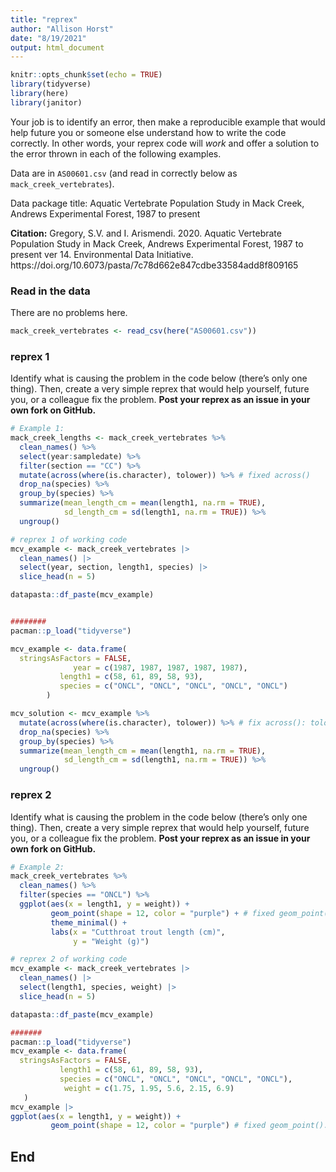 ```yaml
---
title: "reprex"
author: "Allison Horst"
date: "8/19/2021"
output: html_document
---
```


```r
knitr::opts_chunk$set(echo = TRUE)
library(tidyverse)
library(here)
library(janitor)
```

Your job is to identify an error, then make a reproducible example that would help future you or someone else understand how to write the code correctly. In other words, your reprex code will *work* and offer a solution to the error thrown in each of the following examples. 

Data are in `AS00601.csv` (and read in correctly below as `mack_creek_vertebrates`). 

Data package title: Aquatic Vertebrate Population Study in Mack Creek, Andrews Experimental Forest, 1987 to present

**Citation:** Gregory, S.V. and I. Arismendi. 2020. Aquatic Vertebrate Population Study in Mack Creek, Andrews Experimental Forest, 1987 to present ver 14. Environmental Data Initiative. https://doi.org/10.6073/pasta/7c78d662e847cdbe33584add8f809165

### Read in the data 

There are no problems here. 
```r
mack_creek_vertebrates <- read_csv(here("AS00601.csv"))
```

### reprex 1

Identify what is causing the problem in the code below (there's only one thing). Then, create a very simple reprex that would help yourself, future you, or a colleague fix the problem. **Post your reprex as an issue in your own fork on GitHub.**

```r
# Example 1: 
mack_creek_lengths <- mack_creek_vertebrates %>% 
  clean_names() %>% 
  select(year:sampledate) %>% 
  filter(section == "CC") %>% 
  mutate(across(where(is.character), tolower)) %>% # fixed across()
  drop_na(species) %>% 
  group_by(species) %>% 
  summarize(mean_length_cm = mean(length1, na.rm = TRUE),
            sd_length_cm = sd(length1, na.rm = TRUE)) %>% 
  ungroup()
```

```r
# reprex 1 of working code
mcv_example <- mack_creek_vertebrates |> 
  clean_names() |> 
  select(year, section, length1, species) |> 
  slice_head(n = 5)

datapasta::df_paste(mcv_example)


########
pacman::p_load("tidyverse")

mcv_example <- data.frame(
  stringsAsFactors = FALSE,
              year = c(1987, 1987, 1987, 1987, 1987),
           length1 = c(58, 61, 89, 58, 93),
           species = c("ONCL", "ONCL", "ONCL", "ONCL", "ONCL")
        )

mcv_solution <- mcv_example %>% 
  mutate(across(where(is.character), tolower)) %>% # fix across(): tolower is an arguement of across, not where()
  drop_na(species) %>% 
  group_by(species) %>% 
  summarize(mean_length_cm = mean(length1, na.rm = TRUE),
            sd_length_cm = sd(length1, na.rm = TRUE)) %>% 
  ungroup()

```

### reprex 2

Identify what is causing the problem in the code below (there's only one thing). Then, create a very simple reprex that would help yourself, future you, or a colleague fix the problem. **Post your reprex as an issue in your own fork on GitHub.**

```r
# Example 2:
mack_creek_vertebrates %>% 
  clean_names() %>% 
  filter(species == "ONCL") %>% 
  ggplot(aes(x = length1, y = weight)) +
         geom_point(shape = 12, color = "purple") + # fixed geom_point(): aes() not needed
         theme_minimal() +
         labs(x = "Cutthroat trout length (cm)",
              y = "Weight (g)")
```

```r
# reprex 2 of working code
mcv_example <- mack_creek_vertebrates |> 
  clean_names() |> 
  select(length1, species, weight) |> 
  slice_head(n = 5)

datapasta::df_paste(mcv_example)

#######
pacman::p_load("tidyverse")
mcv_example <- data.frame(
  stringsAsFactors = FALSE,
           length1 = c(58, 61, 89, 58, 93),
           species = c("ONCL", "ONCL", "ONCL", "ONCL", "ONCL"),
            weight = c(1.75, 1.95, 5.6, 2.15, 6.9)
   )
mcv_example |> 
ggplot(aes(x = length1, y = weight)) +
         geom_point(shape = 12, color = "purple") # fixed geom_point(): take shape & color out of geom_point(aes())
```

## End
